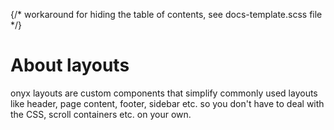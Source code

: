 
{/* workaround for hiding the table of contents, see docs-template.scss file */}

<div className="storybook-hide-toc"></div>

<Meta title="Layout/About layouts" />

# About layouts

onyx layouts are custom components that simplify commonly used layouts like header, page content, footer, sidebar etc.
so you don't have to deal with the CSS, scroll containers etc. on your own.
